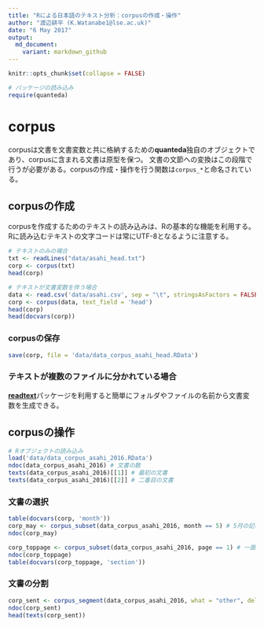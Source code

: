 ```yaml
---
title: "Rによる日本語のテキスト分析：corpusの作成・操作"
author: "渡辺耕平 (K.Watanabe1@lse.ac.uk)"
date: "6 May 2017"
output:
  md_document:
    variant: markdown_github
---
```


```r
knitr::opts_chunk$set(collapse = FALSE)
```

```r
# パッケージの読み込み
require(quanteda)
```
# corpus
corpusは文書を文書変数と共に格納するための**quanteda**独自のオブジェクトであり、corpusに含まれる文書は原型を保つ。 文書の文節への変換はこの段階で行うが必要がある。corpusの作成・操作を行う関数は`corpus_*`と命名されている。

## corpusの作成
corpusを作成するためのテキストの読み込みは、Rの基本的な機能を利用する。Rに読み込むテキストの文字コードは常にUTF-8となるように注意する。

```r

# テキストのみの場合
txt <- readLines("data/asahi_head.txt")
corp <- corpus(txt)
head(corp)

# テキストが文書変数を伴う場合
data <- read.csv('data/asahi.csv', sep = "\t", stringsAsFactors = FALSE)
corp <- corpus(data, text_field = 'head')
head(corp)
head(docvars(corp))
```

### corpusの保存
```r
save(corp, file = 'data/data_corpus_asahi_head.RData')

```

### テキストが複数のファイルに分かれている場合
**[readtext](https://github.com/kbenoit/readtext)**パッケージを利用すると簡単にフォルダやファイルの名前から文書変数を生成できる。

## corpusの操作
```r
# Rオブジェクトの読み込み
load('data/data_corpus_asahi_2016.RData')
ndoc(data_corpus_asahi_2016) # 文書の数
texts(data_corpus_asahi_2016)[[1]] # 最初の文書
texts(data_corpus_asahi_2016)[[2]] # 二番目の文書
```

### 文書の選択
```r
table(docvars(corp, 'month'))
corp_may <- corpus_subset(data_corpus_asahi_2016, month == 5) # 5月の記事だけを選択
ndoc(corp_may)

corp_toppage <- corpus_subset(data_corpus_asahi_2016, page == 1) # 一面の記事だけを選択
ndoc(corp_toppage)
table(docvars(corp_toppage, 'section'))
```

### 文書の分割
```r
corp_sent <- corpus_segment(data_corpus_asahi_2016, what = "other", delimiter = "。") # 記事を句点で分割
ndoc(corp_sent)
head(texts(corp_sent))

```
